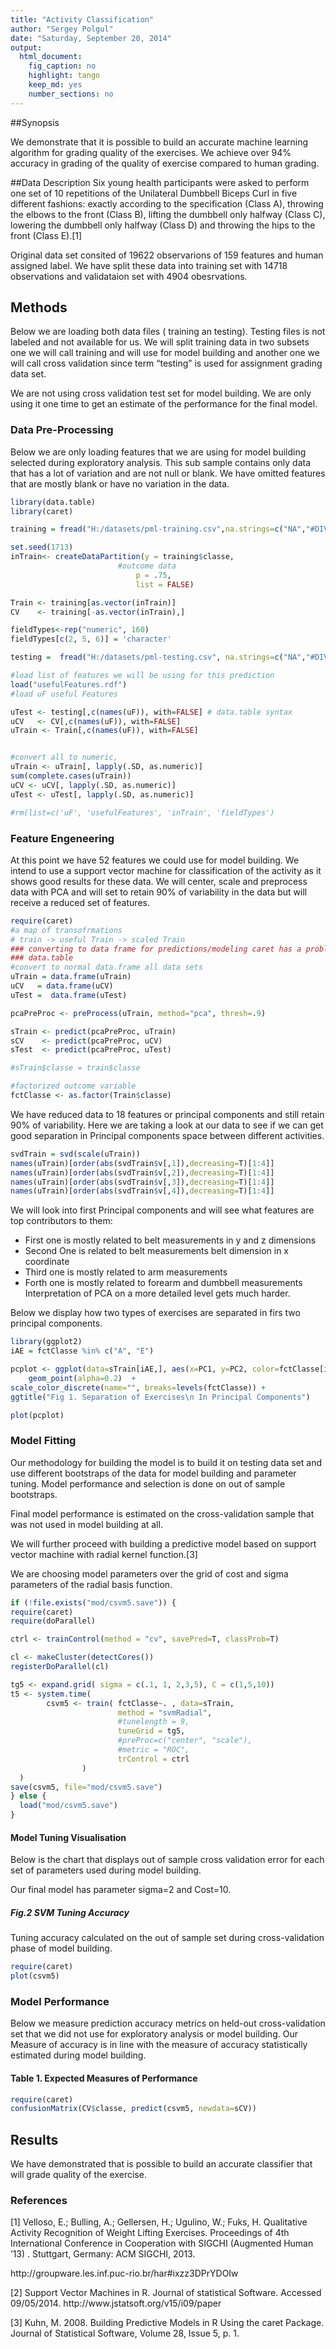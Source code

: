 ```yaml
---
title: "Activity Classification"
author: "Sergey Polgul"
date: "Saturday, September 20, 2014"
output:
  html_document:
    fig_caption: no
    highlight: tango
    keep_md: yes
    number_sections: no
---
```


##Synopsis

We demonstrate that it is possible to build an accurate machine learning 
algorithm for grading quality of the exercises. We achieve over 94% accuracy in
grading of the quality of exercise compared to human grading.



##Data Description
Six young health participants were asked to perform one set of 10 repetitions of the Unilateral Dumbbell Biceps Curl in five different fashions: exactly according to the specification (Class A), throwing the elbows to the front (Class B), lifting the dumbbell only halfway (Class C), lowering the dumbbell only halfway (Class D) and throwing the hips to the front (Class E).[1]

Original data set consited of 19622 observarions of 159 features and human
assigned label. We have split these data into training set with 14718 observations
and validataion set with 4904 obesrvations.

## Methods 

Below we are loading both data files ( training an testing). Testing files is 
not labeled and not available for us. We will split training data in two subsets
one we will call training and will use for model building and another one we will
call cross validation since term "testing" is used for assignment grading data
set.

We are not using cross validation test set for model building. We are only using 
it one time to get an estimate of the performance for the final model.

### Data Pre-Processing
Below we are only loading features that we are using for model building selected
during exploratory analysis. This sub sample contains only data that has a lot of 
variation and are not null or blank. We have omitted features that are mostly 
blank or have no variation in the data.

```r
library(data.table)
library(caret)

training = fread("H:/datasets/pml-training.csv",na.strings=c("NA","#DIV/0!",""))

set.seed(1713)
inTrain<- createDataPartition(y = training$classe, 
  						#outcome data
							p = .75,
							list = FALSE)

Train <- training[as.vector(inTrain)]
CV    <- training[-as.vector(inTrain),]

fieldTypes<-rep("numeric", 160)
fieldTypes[c(2, 5, 6)] = 'character'

testing =  fread("H:/datasets/pml-testing.csv", na.strings=c("NA","#DIV/0!",""))

#load list of features we will be using for this prediction
load("usefulFeatures.rdf")
#load uF useful Features

uTest <- testing[,c(names(uF)), with=FALSE] # data.table syntax
uCV   <- CV[,c(names(uF)), with=FALSE]
uTrain <- Train[,c(names(uF)), with=FALSE]


#convert all to numeric,
uTrain <- uTrain[, lapply(.SD, as.numeric)]
sum(complete.cases(uTrain))
uCV <- uCV[, lapply(.SD, as.numeric)]
uTest <- uTest[, lapply(.SD, as.numeric)]

#rm(list=c('uF', 'usefulFeatures', 'inTrain', 'fieldTypes')

```

### Feature Engeneering

At this point we have 52 features we could use for model building. 
We intend to use a support vector machine for classification of the activity
as it shows good results for these data. We will center, scale and preprocess
data with PCA and will set to retain 90% of variability in the data but will 
receive a reduced set of features.

```r
require(caret)
#a map of transofrmations
# train -> useful Train -> scaled Train
### converting to data frame for predictions/modeling caret has a problem with 
### data.table
#convert to normal data.frame all data sets
uTrain = data.frame(uTrain)
uCV   = data.frame(uCV)
uTest =  data.frame(uTest)

pcaPreProc <- preProcess(uTrain, method="pca", thresh=.9)

sTrain <- predict(pcaPreProc, uTrain)
sCV    <- predict(pcaPreProc, uCV)
sTest  <- predict(pcaPreProc, uTest)

#sTrain$classe = train$classe

#factorized outcome variable
fctClasse <- as.factor(Train$classe)
```


We have reduced data to 18 features or principal components and still retain 90%
of variability.
Here we are taking a look at our data to see if we can get good separation 
in Principal components space between different activities.

```r
svdTrain = svd(scale(uTrain))
names(uTrain)[order(abs(svdTrain$v[,1]),decreasing=T)[1:4]]
names(uTrain)[order(abs(svdTrain$v[,2]),decreasing=T)[1:4]]
names(uTrain)[order(abs(svdTrain$v[,3]),decreasing=T)[1:4]]
names(uTrain)[order(abs(svdTrain$v[,4]),decreasing=T)[1:4]]

```

We will look into first Principal components and will see what features are top
contributors to them:

- First one is mostly related to belt measurements in y and z dimensions
- Second One is related to belt measurements belt dimension in x coordinate
- Third one is mostly related to arm measurements
- Forth one is mostly related to forearm and dumbbell measurements 
Interpretation of PCA on a more detailed level gets much harder.

Below we display how two types of exercises are separated in firs two principal
components.

```r

library(ggplot2) 
iAE = fctClasse %in% c("A", "E")

pcplot <- ggplot(data=sTrain[iAE,], aes(x=PC1, y=PC2, color=fctClasse[iAE])) + 
  	geom_point(alpha=0.2)  + 
scale_color_discrete(name="", breaks=levels(fctClasse)) +
ggtitle("Fig 1. Separation of Exercises\n In Principal Components")

plot(pcplot)

```

### Model Fitting
Our methodology for building the model is to build it on testing data set and use
different bootstraps of the data for model building and parameter tuning.
Model performance and selection is done on out of sample bootstraps.

Final model performance is estimated on the cross-validation sample that was not
used in model building at all.


We will further proceed with building a predictive model based on support vector
machine with radial kernel function.[3]

We are choosing model parameters over the grid of cost and sigma parameters of the
radial basis function. 

```r
if (!file.exists("mod/csvm5.save")) {
require(caret)
require(doParallel)

ctrl <- trainControl(method = "cv", savePred=T, classProb=T)

cl <- makeCluster(detectCores())
registerDoParallel(cl)

tg5 <- expand.grid( sigma = c(.1, 1, 2,3,5), C = c(1,5,10))
t5 <- system.time(
        csvm5 <- train( fctClasse~. , data=sTrain,
                        method = "svmRadial",
                        #tunelength = 9,
                        tuneGrid = tg5,
                        #preProc=c("center", "scale"),
                        #metric = "ROC",
                        trControl = ctrl
                )
  )
save(csvm5, file="mod/csvm5.save")
} else {
  load("mod/csvm5.save")
}

```


#### Model Tuning Visualisation
Below is the chart that displays out of sample cross validation error for each 
set of parameters used during model building.

Our final model has parameter sigma=2 and Cost=10.

##### Fig.2 SVM Tuning Accuracy
Tuning accuracy calculated on the out of sample set during cross-validation phase
of model building.

```r
require(caret)
plot(csvm5)
```

### Model Performance
Below we measure prediction accuracy metrics on held-out cross-validation set
that we did not use for exploratory analysis or model building. Our Measure of
accuracy is in line with the measure of accuracy statistically estimated during
model building.

#### Table 1. Expected Measures of Performance 
```r
require(caret)
confusionMatrix(CV$classe, predict(csvm5, newdata=sCV))

```
## Results
We have demonstrated that is possible to build an accurate classifier that 
will grade quality of the exercise.

### References
[1] Velloso, E.; Bulling, A.; Gellersen, H.; Ugulino, W.; Fuks, H. Qualitative Activity Recognition of Weight Lifting Exercises. Proceedings of 4th International Conference in Cooperation with SIGCHI (Augmented Human '13) . Stuttgart, Germany: ACM SIGCHI, 2013.

   http://groupware.les.inf.puc-rio.br/har#ixzz3DPrYDOIw
   
[2] Support Vector Machines in R. Journal of statistical Software. Accessed 09/05/2014.
    http://www.jstatsoft.org/v15/i09/paper
    
[3] Kuhn, M. 2008. Building Predictive Models in R Using the caret Package. 
    Journal of Statistical Software, Volume 28, Issue 5, p. 1.
    

